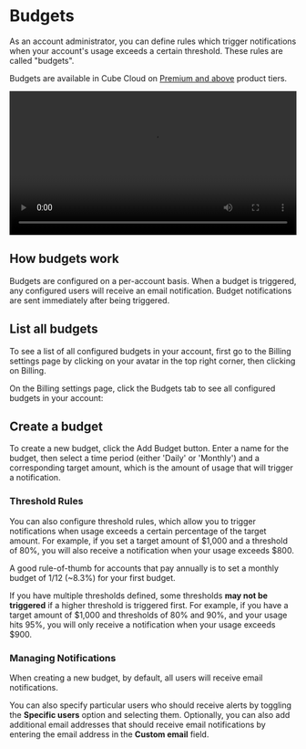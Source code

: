 # Budgets

As an account administrator, you can define rules which trigger notifications
when your account's usage exceeds a certain threshold. These rules are called
"budgets".

<SuccessBox>

Budgets are available in Cube Cloud on
[Premium and above](https://cube.dev/pricing) product tiers.

</SuccessBox>

<video width="100%" controls>
  <source
    src="https://ucarecdn.com/038cb7bf-babc-4592-9692-9c3a1ee05449/video.mp4"
    type="video/mp4"
  />
</video>

## How budgets work

Budgets are configured on a per-account basis. When a budget is triggered, any configured users
will receive an email notification. Budget notifications are sent immediately after being triggered.

## List all budgets

To see a list of all configured budgets in your account, first go to the Billing settings page by
clicking on your avatar in the top right corner, then clicking on <Btn>Billing</Btn>.

On the Billing settings page, click the <Btn>Budgets</Btn> tab to see all configured budgets in your
account:

<Screenshot
  src="https://ucarecdn.com/fc1e2d41-9778-4f79-b93c-04fb375c69e2/"
/>

## Create a budget

To create a new budget, click the <Btn>Add Budget</Btn> button. Enter a name for the budget,
then select a time period (either 'Daily' or 'Monthly') and a corresponding target amount, which
is the amount of usage that will trigger a notification.

<Screenshot
  src="https://ucarecdn.com/89725881-cefd-48c0-8132-0afa32af30c2/"
  highlight="inset(12% 12.5% 65% 12% round 10px)"
/>

### Threshold Rules

You can also configure threshold rules, which allow you to trigger notifications when usage
exceeds a certain percentage of the target amount. For example, if you set a target amount of
\$1,000 and a threshold of 80%, you will also receive a notification when your usage exceeds \$800.

<Screenshot
  src="https://ucarecdn.com/6f1c03cf-1eaf-41c6-b31e-a4b2d0e586ac/"
  highlight="inset(19% 12.5% 47% 12% round 10px)"
/>

<InfoBox>

A good rule-of-thumb for accounts that pay annually is to set a monthly budget of 1/12 (~8.3%) for your first budget.

</InfoBox>

If you have multiple thresholds defined, some thresholds __may not be triggered__ if a higher threshold
is triggered first. For example, if you have a target amount of \$1,000 and thresholds of 80% and 90%,
and your usage hits 95%, you will only receive a notification when your usage exceeds \$900.

### Managing Notifications

When creating a new budget, by default, all users will receive email notifications.

<Screenshot
  src="https://ucarecdn.com/6f1c03cf-1eaf-41c6-b31e-a4b2d0e586ac/"
  highlight="inset(52.5% 12.5% 16.5% 12% round 10px)"
/>

You can also specify particular users who should receive alerts by
toggling the **Specific users** option and selecting them. Optionally,
you can also add additional email addresses that should receive
email notifications by entering the email address in the **Custom email** field.

